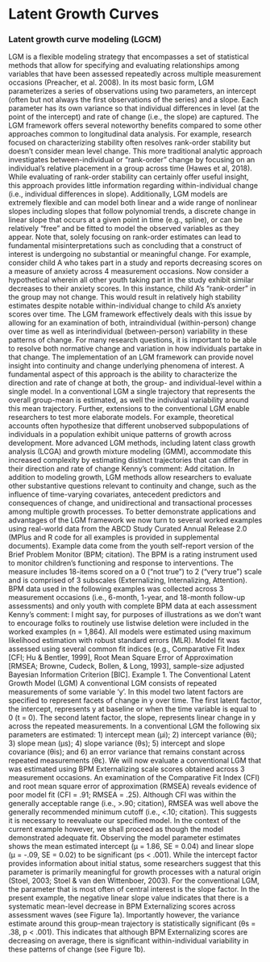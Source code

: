 # Latent Growth Curves {.unnumbered}

### Latent growth curve modeling (LGCM)
LGM is a flexible modeling strategy that encompasses a set of statistical methods that allow for specifying and evaluating relationships among variables that have been assessed repeatedly across multiple measurement occasions (Preacher, et al. 2008). In its most basic form, LGM parameterizes a series of observations using two parameters, an intercept (often but not always the first observations of the series) and a slope. Each parameter has its own variance so that individual differences in level (at the point of the intercept) and rate of change (i.e., the slope) are captured. The LGM framework offers several noteworthy benefits compared to some other approaches common to longitudinal data analysis. For example, research focused on characterizing stability often resolves rank-order stability but doesn't consider mean level change. This more traditional analytic approach investigates between-individual or "rank-order" change by focusing on an individual's relative placement in a group across time (Hawes et al, 2018). While evaluating of rank-order stability can certainly offer useful insight, this approach provides little information regarding within-individual change (i.e., individual differences in slope). Additionally, LGM models are extremely flexible and can model both linear and a wide range of nonlinear slopes including slopes that follow polynomial trends, a discrete change in linear slope that occurs at a given point in time (e.g., spline), or can be relatively "free" and be fitted to model the observed variables as they appear. Note that, solely focusing on rank-order estimates can lead to fundamental misinterpretations such as concluding that a construct of interest is undergoing no substantial or meaningful change. For example, consider child A who takes part in a study and reports decreasing scores on a measure of anxiety across 4 measurement occasions. Now consider a hypothetical wherein all other youth taking part in the study exhibit similar decreases to their anxiety scores. In this instance, child A's "rank-order" in the group may not change. This would result in relatively high stability estimates despite notable within-individual change to child A's anxiety scores over time. The LGM framework effectively deals with this issue by allowing for an examination of both, intraindividual (within-person) change over time as well as interindividual (between-person) variability in these patterns of change. For many research questions, it is important to be able to resolve both normative change and variation in how individuals partake in that change. The implementation of an LGM framework can provide novel insight into continuity and change underlying phenomena of interest. A fundamental aspect of this approach is the ability to characterize the direction and rate of change at both, the group- and individual-level within a single model. In a conventional LGM a single trajectory that represents the overall group-mean is estimated, as well the individual variability around this mean trajectory. Further, extensions to the conventional LGM enable researchers to test more elaborate models. For example, theoretical accounts often hypothesize that different unobserved subpopulations of individuals in a population exhibit unique patterns of growth across development. More advanced LGM methods, including latent class growth analysis (LCGA) and growth mixture modeling (GMM), accommodate this increased complexity by estimating distinct trajectories that can differ in their direction and rate of change Kenny's comment: Add citation. In addition to modeling growth, LGM methods allow researchers to evaluate other substantive questions relevant to continuity and change, such as the influence of time-varying covariates, antecedent predictors and consequences of change, and unidirectional and transactional processes among multiple growth processes. To better demonstrate applications and advantages of the LGM framework we now turn to several worked examples using real-world data from the ABCD Study Curated Annual Release 2.0 (MPlus and R code for all examples is provided in supplemental documents). Example data come from the youth self-report version of the Brief Problem Monitor (BPM; citation). The BPM is a rating instrument used to monitor children's functioning and response to interventions. The measure includes 18-items scored on a 0 ("not true") to 2 ("very true") scale and is comprised of 3 subscales (Externalizing, Internalizing, Attention). BPM data used in the following examples was collected across 3 measurement occasions (i.e., 6-month, 1-year, and 18-month follow-up assessments) and only youth with complete BPM data at each assessment Kenny's comment: I might say, for purposes of illustrations as we don't want to encourage folks to routinely use listwise deletion were included in the worked examples (n = 1,864). All models were estimated using maximum likelihood estimation with robust standard errors (MLR). Model fit was assessed using several common fit indices (e.g., Comparative Fit Index [CFI; Hu & Bentler, 1999], Root Mean Square Error of Approximation [RMSEA; Browne, Cudeck, Bollen, & Long, 1993], sample-size adjusted Bayesian Information Criterion [BIC]. Example 1. The Conventional Latent Growth Model (LGM) A conventional LGM consists of repeated measurements of some variable 'y'. In this model two latent factors are specified to represent facets of change in y over time. The first latent factor, the intercept, represents y at baseline or when the time variable is equal to 0 (t = 0). The second latent factor, the slope, represents linear change in y across the repeated measurements. In a conventional LGM the following six parameters are estimated: 1) intercept mean (μi); 2) intercept variance (θi); 3) slope mean (μs); 4) slope variance (θs); 5) intercept and slope covariance (θis); and 6) an error variance that remains constant across repeated measurements (θε). We will now evaluate a conventional LGM that was estimated using BPM Externalizing scale scores obtained across 3 measurement occasions. An examination of the Comparative Fit Index (CFI) and root mean square error of approximation (RMSEA) reveals evidence of poor model fit (CFI = .91; RMSEA = .25). Although CFI was within the generally acceptable range (i.e., \>.90; citation), RMSEA was well above the generally recommended minimum cutoff (i.e., \<.10; citation). This suggests it is necessary to reevaluate our specified model. In the context of the current example however, we shall proceed as though the model demonstrated adequate fit. Observing the model parameter estimates shows the mean estimated intercept (μ = 1.86, SE = 0.04) and linear slope (μ = -.09, SE = 0.02) to be significant (ps \< .001). While the intercept factor provides information about initial status, some researchers suggest that this parameter is primarily meaningful for growth processes with a natural origin (Stoel, 2003; Stoel & van den Wittenboer, 2003). For the conventional LGM, the parameter that is most often of central interest is the slope factor. In the present example, the negative linear slope value indicates that there is a systematic mean-level decrease in BPM Externalizing scores across assessment waves (see Figure 1a). Importantly however, the variance estimate around this group-mean trajectory is statistically significant (θs = .38, p \< .001). This indicates that although BPM Externalizing scores are decreasing on average, there is significant within-individual variability in these patterns of change (see Figure 1b).